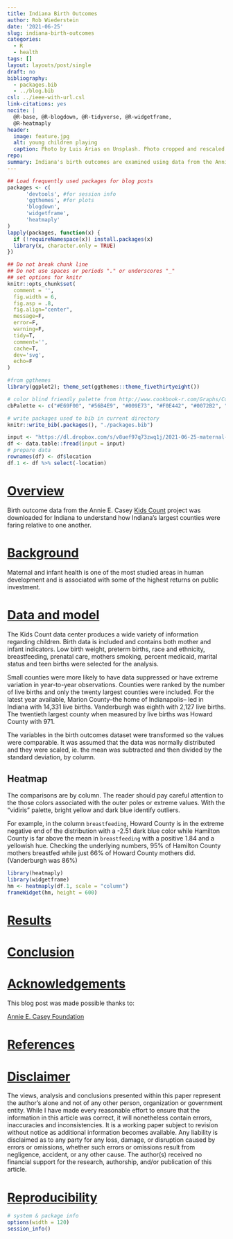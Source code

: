 ```yaml
---
title: Indiana Birth Outcomes
author: Rob Wiederstein
date: '2021-06-25'
slug: indiana-birth-outcomes
categories:
  - R
  - health
tags: []
layout: layouts/post/single
draft: no
bibliography:
  - packages.bib
  - ../blog.bib
csl: ../ieee-with-url.csl
link-citations: yes
nocite: |
  @R-base, @R-blogdown, @R-tidyverse, @R-widgetframe,
  @R-heatmaply
header:
  image: feature.jpg
  alt: young children playing
  caption: Photo by Luis Arias on Unsplash. Photo cropped and rescaled from original.
repo: 
summary: Indiana's birth outcomes are examined using data from the Annie E. Casey foundation Kids Count website.
---
```



```r
## Load frequently used packages for blog posts
packages <- c(
      'devtools', #for session info
      'ggthemes', #for plots
      'blogdown',
      'widgetframe',
      'heatmaply'
)
lapply(packages, function(x) {
  if (!requireNamespace(x)) install.packages(x)
  library(x, character.only = TRUE)
})
```

```r
## Do not break chunk line
## Do not use spaces or periods "." or underscores "_"
## set options for knitr
knitr::opts_chunk$set(
  comment = '',
  fig.width = 6,
  fig.asp = .8,
  fig.align="center",
  message=F,
  error=F,
  warning=F,
  tidy=T,
  comment='',
  cache=T,
  dev='svg',
  echo=F
)
```

```r
#from ggthemes
library(ggplot2); theme_set(ggthemes::theme_fivethirtyeight())
```

```r
# color blind friendly palette from http://www.cookbook-r.com/Graphs/Colors_(ggplot2)/
cbPalette <- c("#E69F00", "#56B4E9", "#009E73", "#F0E442", "#0072B2", "#D55E00", "#CC79A7", "#000000")
```

```r
# write packages used to bib in current directory
knitr::write_bib(.packages(), "./packages.bib")
```

```r
input <- "https://dl.dropbox.com/s/v8uef97q73zwq1j/2021-06-25-maternal-infant-health.csv?dl=0"
df <- data.table::fread(input = input)
# prepare data
rownames(df) <- df$location
df.1 <- df %>% select(-location)
```

# [Overview](#overview)

Birth outcome data from the Annie E. Casey [Kids Count](https://datacenter.kidscount.org) project was downloaded for Indiana to understand how Indiana's largest counties were faring relative to one another.


# [Background](#background)

Maternal and infant health is one of the most studied areas in human development and is associated with some of the highest returns on public investment.

# [Data and model](#data)

The Kids Count data center produces a wide variety of information regarding children.  Birth data is included and contains both mother and infant indicators.  Low birth weight, preterm births, race and ethnicity, breastfeeding, prenatal care, mothers smoking, percent medicaid, marital status and teen births were selected for the analysis.

Small counties were more likely to have data suppressed or have extreme variation in year-to-year observations.  Counties were ranked by the number of live births and only the twenty largest counties were included. For the latest year available, Marion County--the home of Indianapolis-- led in Indiana with 14,331 live births.  Vanderburgh was eighth with 2,127 live births.  The twentieth largest county when measured by live births was Howard County with 971.

The variables in the birth outcomes dataset were transformed so the values were comparable. It was assumed that the data was normally distributed and they were scaled, ie. the mean was subtracted and then divided by the standard deviation, by column.

## Heatmap

The comparisons are by column.  The reader should pay careful attention to the those colors associated with the outer poles or extreme values. With the "vidiris" palette, bright yellow and dark blue identify outliers.  

For example, in the column `breastfeeding`, Howard County is in the extreme negative end of the distribution with a -2.51 dark blue color while Hamilton County is far above the mean in `breastfeeding` with a positive 1.84 and a yellowish hue. Checking the underlying numbers, 95% of Hamilton County mothers breastfed while just 66% of Howard County mothers did. (Vanderburgh was 86%)

```r

library(heatmaply)
library(widgetframe)
hm <- heatmaply(df.1, scale = "column")
frameWidget(hm, height = 600)

```

# [Results](#results)

# [Conclusion](#conclusion)

# [Acknowledgements](#acknowledge)

This blog post was made possible thanks to:

[Annie E. Casey Foundation](https://www.aecf.org)

# [References](#reference)

<div id="refs"></div>

# [Disclaimer](#disclaimer)

The views, analysis and conclusions presented within this paper represent the author’s alone and not of any other person, organization or government entity. While I have made every reasonable effort to ensure that the information in this article was correct, it will nonetheless contain errors, inaccuracies and inconsistencies. It is a working paper subject to revision without notice as additional information becomes available. Any liability is disclaimed as to any party for any loss, damage, or disruption caused by errors or omissions, whether such errors or omissions result from negligence, accident, or any other cause. The author(s) received no financial support for the research, authorship, and/or publication of this article.

# [Reproducibility](#reproduce)

```r
# system & package info
options(width = 120)
session_info()
```
